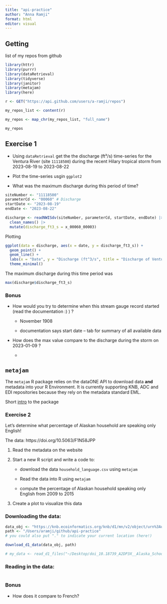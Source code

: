 ```yaml
---
title: "api-practice"
author: "Anna Ramji"
format: html
editor: visual
---
```


## Getting

list of my repos from github

```r
library(httr)
library(purrr)
library(dataRetrieval)
library(tidyverse)
library(janitor)
library(metajam)
library(here)
```

```r
r <- GET("https://api.github.com/users/a-ramji/repos")

my_repos_list <- content(r)

my_repos <- map_chr(my_repos_list, "full_name")

my_repos
```

## Exercise 1

-   Using `dataRetrieval` get the the discharge (ft³/s) time-series for the Ventura River (site `11118500`) during the recent Hilary tropical storm from 2023-08-19 to 2023-08-22

-   Plot the time-series usgin `ggplot2`

-   What was the maximum discharge during this period of time?

```r
siteNumber <- "11118500"
parameterCd <- "00060" # Discharge
startDate <- "2023-08-19"
endDate <- "2023-08-22"

discharge <- readNWISdv(siteNumber, parameterCd, startDate, endDate) |> 
  clean_names() |> 
  mutate(discharge_ft3_s = x_00060_00003)


```

Plotting

```r
ggplot(data = discharge, aes(x = date, y = discharge_ft3_s)) +
  geom_point() +
  geom_line() +
  labs(x = "Date", y = "Discharge (ft^3/s", title = "Discharge of Ventura River during tropical storm Hilary") +
  theme_minimal()
```

The maximum discharge during this time period was

```r
max(discharge$discharge_ft3_s)
```

### **Bonus**

-   How would you try to determine when this stream gauge record started (read the documentation :) ) ?

    -   November 1908

    -   documentation says start date -- tab for summary of all available data

-   How does the max value compare to the discharge during the storm on 2023-01-09 ?

    -   

## **`metajam`**

The `metajam` R package relies on the dataONE API to download data **and** metadata into your R Environment. It is currently supporting KNB, ADC and EDI repositories because they rely on the metadata standard EML.

Short [intro](https://brunj7.github.io/eds214-slides/metajam_intro.html) to the package

### **Exercise 2**

Let's determine what percentage of Alaskan household are speaking only English!

The data: https://doi.org/10.5063/F1N58JPP

1.  Read the metadata on the website

2.  Start a new R script and write a code to:

    -   download the data `household_language.csv` using `metajam`

    -   Read the data into R using `metajam`

    -   compute the percentage of Alaskan household speaking only English from 2009 to 2015

3.  Create a plot to visualize this data

### Downloading the data:

```r
data_obj <- "https://knb.ecoinformatics.org/knb/d1/mn/v2/object/urn%3Auuid%3A7fc6f6db-c5ea-426a-a743-1f2edafb43b8"
path <- "/Users/aramji/github/api-practice"
# you could also put "." to indicate your current location (here!)

download_d1_data(data_obj, path)
```

```r
# my_data <- read_d1_files("~/Desktop/doi_10.18739_A2DP3X__Alaska_Schools_Rentention2009_15")

```

### Reading in the data:

```r

```

### **Bonus**

-   How does it compare to French?
